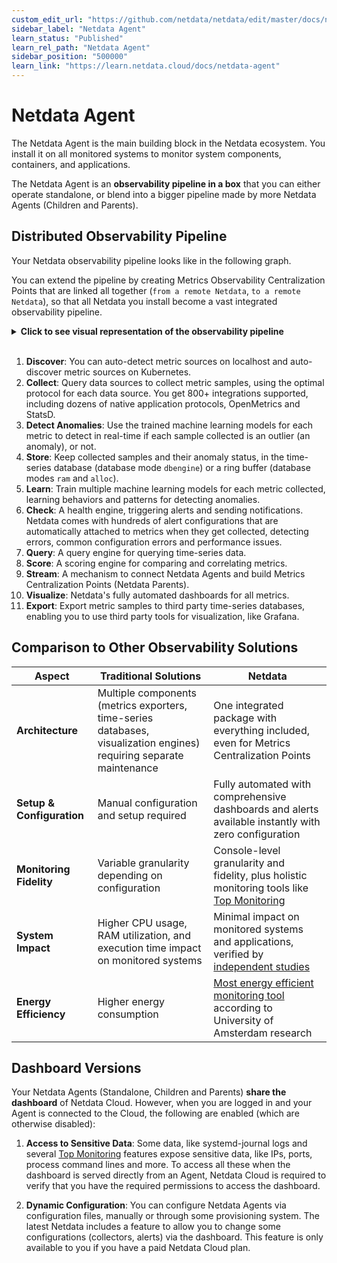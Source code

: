 ```yaml
---
custom_edit_url: "https://github.com/netdata/netdata/edit/master/docs/netdata-agent/README.md"
sidebar_label: "Netdata Agent"
learn_status: "Published"
learn_rel_path: "Netdata Agent"
sidebar_position: "500000"
learn_link: "https://learn.netdata.cloud/docs/netdata-agent"
---
```


# Netdata Agent

The Netdata Agent is the main building block in the Netdata ecosystem. You install it on all monitored systems to monitor system components, containers, and applications.

The Netdata Agent is an **observability pipeline in a box** that you can either operate standalone, or blend into a bigger pipeline made by more Netdata Agents (Children and Parents).

## Distributed Observability Pipeline

Your Netdata observability pipeline looks like in the following graph.

You can extend the pipeline by creating Metrics Observability Centralization Points that are linked all together (`from a remote Netdata`, `to a remote Netdata`), so that all Netdata you install become a vast integrated observability pipeline.

<details>
<summary><strong>Click to see visual representation of the observability pipeline</strong></summary>

```mermaid
flowchart TD
    Start(["<b>Remote Netdata Input</b>"]) --> Discover
    LocalAgent["<b>Local Netdata Agent</b>"] --> Discover
    Discover["<b>Discover</b><br/>Auto-detect metric sources<br/>Auto-discover on Kubernetes"] --> Collect
    Collect["<b>Collect</b><br/>Query data sources<br/>800+ integrations<br/>OpenMetrics, StatsD"] --> Detect
    Detect["<b>Detect Anomalies</b><br/>Machine learning models<br/>Real-time outlier detection"] --> Store
    Store["<b>Store</b><br/>Time-series database<br/>Anomaly status tracking"] --> Learn
    Store --> Check
    Store --> Query
    Store --> Score
    Store --> Stream
    Store --> Export
    Learn["<b>Learn</b><br/>Train ML models<br/>Behavior patterns"] --> Detect
    Check["<b>Check</b><br/>Health engine<br/>Alert triggering"] --> Alerts
    Query["<b>Query</b><br/>Time-series data queries"] --> Visualize
    Score["<b>Score</b><br/>Metric comparison<br/>Correlation analysis"] --> Visualize
    Query --> MCP
    Score --> MCP
    Alerts["<b>Alert Transitions</b>"] --> Notifications
    Stream --> End(["<b>Remote Netdata Output</b>"])
    Export --> ThirdParty
    Visualize --> Dashboard
    MCP --> AIAssistant
    ThirdParty["<b>Third-party DBs</b><br/>External systems"] --> ExternalDash
    Dashboard["<b>Netdata Dashboards</b><br/>Real-time visualization"]
    AIAssistant["<b>AI Assistant</b><br/>Intelligent analysis"]
    ExternalDash["<b>Third-party Dashboards</b><br/>Grafana, etc."]
    Notifications["<b>Alert Notifications</b><br/>Multi-channel delivery"]
    classDef input fill: #e8f4fd, stroke: #4a90e2, stroke-width: 3px, color: #2c3e50, rx: 15, ry: 15, font-size: 14px
    classDef process fill: #e8f5e8, stroke: #27ae60, stroke-width: 3px, color: #2c3e50, rx: 15, ry: 15, font-size: 14px
    classDef storage fill: #f3e8ff, stroke: #9b59b6, stroke-width: 3px, color: #2c3e50, rx: 15, ry: 15, font-size: 14px
    classDef output fill: #ffe8e8, stroke: #e74c3c, stroke-width: 3px, color: #2c3e50, rx: 15, ry: 15, font-size: 14px
    classDef userFeature fill: #fff2e8, stroke: #f39c12, stroke-width: 3px, color: #2c3e50, rx: 15, ry: 15, font-size: 14px
    classDef cloudFeature fill: #f0f8ff, stroke: #87ceeb, stroke-width: 3px, color: #2c3e50, rx: 15, ry: 15, font-size: 14px
    class Start input
    class LocalAgent input
    class End input
    class Discover process
    class Collect process
    class Detect process
    class Learn process
    class Check process
    class Store storage
    class Stream output
    class Export output
    class Alerts output
    class Dashboard userFeature
    class AIAssistant userFeature
    class ExternalDash userFeature
    class Notifications userFeature
    class Query cloudFeature
    class Score cloudFeature
    class MCP cloudFeature
    class Visualize cloudFeature
```

</details><br/>

1. **Discover**: You can auto-detect metric sources on localhost and auto-discover metric sources on Kubernetes.
2. **Collect**: Query data sources to collect metric samples, using the optimal protocol for each data source. You get 800+ integrations supported, including dozens of native application protocols, OpenMetrics and StatsD.
3. **Detect Anomalies**: Use the trained machine learning models for each metric to detect in real-time if each sample collected is an outlier (an anomaly), or not.
4. **Store**: Keep collected samples and their anomaly status, in the time-series database (database mode `dbengine`) or a ring buffer (database modes `ram` and `alloc`).
5. **Learn**: Train multiple machine learning models for each metric collected, learning behaviors and patterns for detecting anomalies.
6. **Check**: A health engine, triggering alerts and sending notifications. Netdata comes with hundreds of alert configurations that are automatically attached to metrics when they get collected, detecting errors, common configuration errors and performance issues.
7. **Query**: A query engine for querying time-series data.
8. **Score**: A scoring engine for comparing and correlating metrics.
9. **Stream**: A mechanism to connect Netdata Agents and build Metrics Centralization Points (Netdata Parents).
10. **Visualize**: Netdata's fully automated dashboards for all metrics.
11. **Export**: Export metric samples to third party time-series databases, enabling you to use third party tools for visualization, like Grafana.

## Comparison to Other Observability Solutions

| Aspect                    | Traditional Solutions                                                                                                | Netdata                                                                                                                                             |
|---------------------------|----------------------------------------------------------------------------------------------------------------------|-----------------------------------------------------------------------------------------------------------------------------------------------------|
| **Architecture**          | Multiple components (metrics exporters, time-series databases, visualization engines) requiring separate maintenance | One integrated package with everything included, even for Metrics Centralization Points                                                             |
| **Setup & Configuration** | Manual configuration and setup required                                                                              | Fully automated with comprehensive dashboards and alerts available instantly with zero configuration                                                |
| **Monitoring Fidelity**   | Variable granularity depending on configuration                                                                      | Console-level granularity and fidelity, plus holistic monitoring tools like [Top Monitoring](/docs/top-monitoring-netdata-functions)             |
| **System Impact**         | Higher CPU usage, RAM utilization, and execution time impact on monitored systems                                    | Minimal impact on monitored systems and applications, verified by [independent studies](https://www.ivanomalavolta.com/files/papers/ICSOC_2023.pdf) |
| **Energy Efficiency**     | Higher energy consumption                                                                                            | [Most energy efficient monitoring tool](https://twitter.com/IMalavolta/status/1734208439096676680) according to University of Amsterdam research    |

## Dashboard Versions

Your Netdata Agents (Standalone, Children and Parents) **share the dashboard** of Netdata Cloud. However, when you are logged in and your Agent is connected to the Cloud, the following are enabled (which are otherwise disabled):

1. **Access to Sensitive Data**: Some data, like systemd-journal logs and several [Top Monitoring](/docs/top-monitoring-netdata-functions) features expose sensitive data, like IPs, ports, process command lines and more. To access all these when the dashboard is served directly from an Agent, Netdata Cloud is required to verify that you have the required permissions to access the dashboard.

2. **Dynamic Configuration**: You can configure Netdata Agents via configuration files, manually or through some provisioning system. The latest Netdata includes a feature to allow you to change some configurations (collectors, alerts) via the dashboard. This feature is only available to you if you have a paid Netdata Cloud plan.
